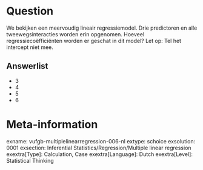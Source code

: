 Question
========
We bekijken een meervoudig lineair regressiemodel. Drie predictoren en alle tweewegsinteracties worden erin opgenomen. Hoeveel regressiecoëfficiënten worden er geschat in dit model? Let op: Tel het intercept niet mee.

Answerlist
----------
* 3
* 4
* 5
* 6

Meta-information
================
exname: vufgb-multiplelinearregression-006-nl
extype: schoice
exsolution: 0001
exsection: Inferential Statistics/Regression/Multiple linear regression
exextra[Type]: Calculation, Case
exextra[Language]: Dutch
exextra[Level]: Statistical Thinking